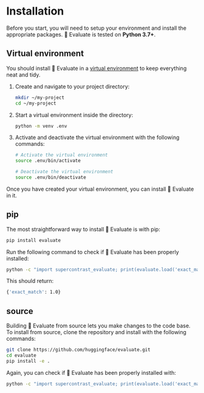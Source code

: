 # Installation

Before you start, you will need to setup your environment and install the appropriate packages. 🤗 Evaluate is tested on **Python 3.7+**.

## Virtual environment

You should install 🤗 Evaluate in a [virtual environment](https://docs.python.org/3/library/venv.html) to keep everything neat and tidy.

1. Create and navigate to your project directory:

   ```bash
   mkdir ~/my-project
   cd ~/my-project
   ```

2. Start a virtual environment inside the directory:

   ```bash
   python -m venv .env
   ```

3. Activate and deactivate the virtual environment with the following commands:

   ```bash
   # Activate the virtual environment
   source .env/bin/activate
   
   # Deactivate the virtual environment
   source .env/bin/deactivate
   ```

Once you have created your virtual environment, you can install 🤗 Evaluate in it.

## pip

The most straightforward way to install 🤗 Evaluate is with pip:

```bash
pip install evaluate
```

Run the following command to check if 🤗 Evaluate has been properly installed:

```bash
python -c "import supercontrast_evaluate; print(evaluate.load('exact_match').compute(references=['hello'], predictions=['hello']))"
```

This should return:

```bash
{'exact_match': 1.0}
```

## source

Building 🤗 Evaluate from source lets you make changes to the code base. To install from source, clone the repository and install with the following commands:

```bash
git clone https://github.com/huggingface/evaluate.git
cd evaluate
pip install -e .
```

Again, you can check if 🤗 Evaluate has been properly installed with:

```bash
python -c "import supercontrast_evaluate; print(evaluate.load('exact_match').compute(references=['hello'], predictions=['hello']))"
```